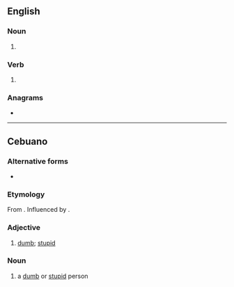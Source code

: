 ==English==

===Noun===
{{head|en|noun plural form}}

# {{plural of|bogart|lang=en}}

===Verb===
{{head|en|verb form}}

# {{en-third-person singular of|bogart}}

===Anagrams===
* {{anagrams|en|bograts}}

----

==Cebuano==

===Alternative forms===
* {{l|ceb|bogerts}}

===Etymology===
From {{m|ceb|bugo}}. Influenced by {{m|ceb|Bogart}}.

===Adjective===
{{head|ceb|adjective}}

# {{lb|ceb|slang}}[[dumb]]; [[stupid]]

===Noun===
{{head|ceb|noun}}

# {{lb|ceb|slang}} a [[dumb]] or [[stupid]] person